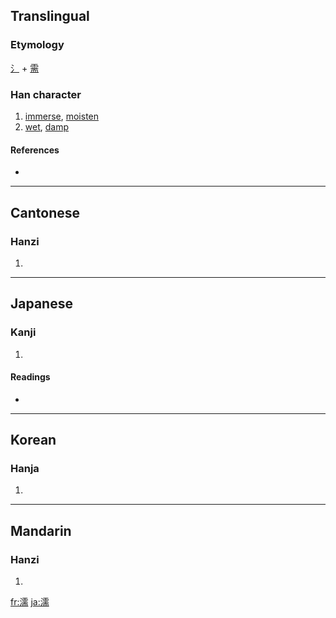 ==Translingual==
===Etymology===
[[氵]] + [[需]]
===Han character===
{{Han char|rn=85|rad=水|as=14|sn=17|four=3112<sub>7</sub>|canj=水一月月 (EMBB)}}

# [[immerse]], [[moisten]]
# [[wet]], [[damp]]

====References====
* {{Han ref|kx=0656.080|dkj=18504|dj=1066.120|hdz=31768.030|uh=6FE1|ud=28641|bh=C0E1|bd=49377}}

----

==Cantonese==

===Hanzi===
{{yue-hanzi|jyut=|y=[[yu4]]}}

# {{defn|Cantonese}}

----

==Japanese==

===Kanji===
{{ja-kanji|grade=|rs=水14}}

# {{defn|Japanese}}

====Readings====
* {{ja-readings|on=[[じゅ]] (ju), [[にゅ]] (nyu)|kun=[[うるおう]] (uruou), [[ぬれる]] (nureru), [[うるおす]] (uruosu)}}

----

==Korean==

===Hanja===
{{ko-hanja|hangeul=유|eumhun=|rv=yu|mr=yu|y=yu}}

# {{defn|Korean}}

----

==Mandarin==

===Hanzi===
{{cmn-hanzi|pin=[[rú]] ([[ru2]])|wg=ju<sup>2</sup>}}

# {{defn|Mandarin}}

[[fr:濡]]
[[ja:濡]]